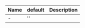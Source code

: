 | Name    | default | Description |
|---------|---------|-------------|
| -       | ''      |             |
